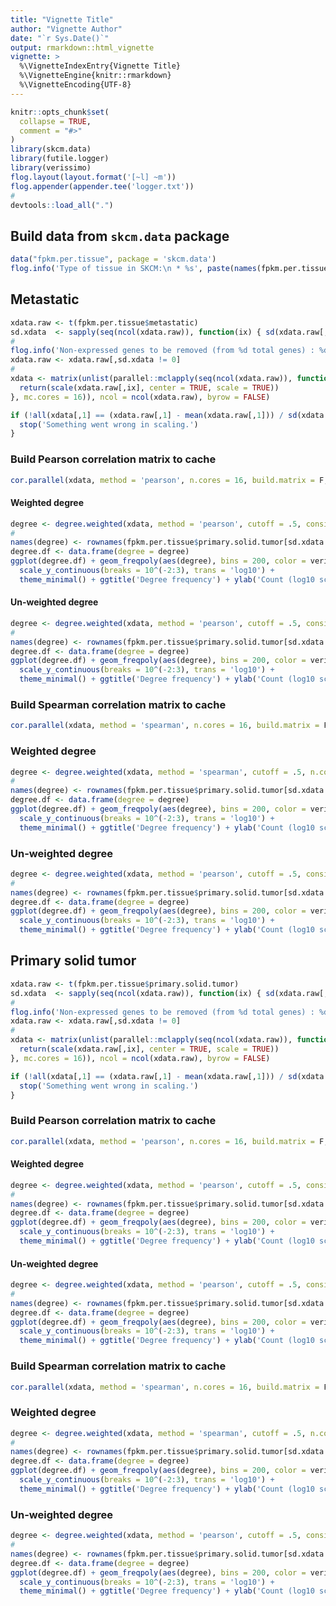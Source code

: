 ```yaml
---
title: "Vignette Title"
author: "Vignette Author"
date: "`r Sys.Date()`"
output: rmarkdown::html_vignette
vignette: >
  %\VignetteIndexEntry{Vignette Title}
  %\VignetteEngine{knitr::rmarkdown}
  %\VignetteEncoding{UTF-8}
---
```


```r
knitr::opts_chunk$set(
  collapse = TRUE,
  comment = "#>"
)
library(skcm.data)
library(futile.logger)
library(verissimo)
flog.layout(layout.format('[~l] ~m'))
flog.appender(appender.tee('logger.txt'))
#
devtools::load_all(".")
```

## Build data from `skcm.data` package

```r
data("fpkm.per.tissue", package = 'skcm.data')
flog.info('Type of tissue in SKCM:\n * %s', paste(names(fpkm.per.tissue), collapse = '\n * '))
```


## Metastatic

```r
xdata.raw <- t(fpkm.per.tissue$metastatic)
sd.xdata  <- sapply(seq(ncol(xdata.raw)), function(ix) { sd(xdata.raw[,ix]) })
#
flog.info('Non-expressed genes to be removed (from %d total genes) : %d', ncol(xdata.raw), sum(sd.xdata == 0))
xdata.raw <- xdata.raw[,sd.xdata != 0]
#
xdata <- matrix(unlist(parallel::mclapply(seq(ncol(xdata.raw)), function(ix) { 
  return(scale(xdata.raw[,ix], center = TRUE, scale = TRUE))
}, mc.cores = 16)), ncol = ncol(xdata.raw), byrow = FALSE)

if (!all(xdata[,1] == (xdata.raw[,1] - mean(xdata.raw[,1])) / sd(xdata.raw[,1]))) {
  stop('Something went wrong in scaling.')
}
```

### Build Pearson correlation matrix to cache

```r
cor.parallel(xdata, method = 'pearson', n.cores = 16, build.matrix = F, base.dir = '../../network.cox-cache')
```

#### Weighted degree

```r
degree <- degree.weighted(xdata, method = 'pearson', cutoff = .5, consider.unweighted = F, n.cores = 16, base.dir = '../../network.cox-cache')
#
names(degree) <- rownames(fpkm.per.tissue$primary.solid.tumor[sd.xdata != 0,])
degree.df <- data.frame(degree = degree)
ggplot(degree.df) + geom_freqpoly(aes(degree), bins = 200, color = verissimo::my.colors(10)) +
  scale_y_continuous(breaks = 10^(-2:3), trans = 'log10') +
  theme_minimal() + ggtitle('Degree frequency') + ylab('Count (log10 scale)') + xlab('Weighted degree')
```

#### Un-weighted degree

```r
degree <- degree.weighted(xdata, method = 'pearson', cutoff = .5, consider.unweighted = T, n.cores = 16, base.dir = '../../network.cox-cache')
#
names(degree) <- rownames(fpkm.per.tissue$primary.solid.tumor[sd.xdata != 0,])
degree.df <- data.frame(degree = degree)
ggplot(degree.df) + geom_freqpoly(aes(degree), bins = 200, color = verissimo::my.colors(10)) +
  scale_y_continuous(breaks = 10^(-2:3), trans = 'log10') +
  theme_minimal() + ggtitle('Degree frequency') + ylab('Count (log10 scale)') + xlab('Weighted degree')
```

### Build Spearman correlation matrix to cache

```r
cor.parallel(xdata, method = 'spearman', n.cores = 16, build.matrix = F, base.dir = '../../network.cox-cache')
```

### Weighted degree

```r
degree <- degree.weighted(xdata, method = 'spearman', cutoff = .5, n.cores = 16, base.dir = '../../network.cox-cache', show.message = T)
#
names(degree) <- rownames(fpkm.per.tissue$primary.solid.tumor[sd.xdata != 0,])
degree.df <- data.frame(degree = degree)
ggplot(degree.df) + geom_freqpoly(aes(degree), bins = 200, color = verissimo::my.colors(10)) +
  scale_y_continuous(breaks = 10^(-2:3), trans = 'log10') +
  theme_minimal() + ggtitle('Degree frequency') + ylab('Count (log10 scale)') + xlab('Weighted degree')
```

### Un-weighted degree

```r
degree <- degree.weighted(xdata, method = 'pearson', cutoff = .5, consider.unweighted = T, n.cores = 16, base.dir = '../../network.cox-cache')
#
names(degree) <- rownames(fpkm.per.tissue$primary.solid.tumor[sd.xdata != 0,])
degree.df <- data.frame(degree = degree)
ggplot(degree.df) + geom_freqpoly(aes(degree), bins = 200, color = verissimo::my.colors(10)) +
  scale_y_continuous(breaks = 10^(-2:3), trans = 'log10') +
  theme_minimal() + ggtitle('Degree frequency') + ylab('Count (log10 scale)') + xlab('Weighted degree')
```

## Primary solid tumor

```r
xdata.raw <- t(fpkm.per.tissue$primary.solid.tumor)
sd.xdata  <- sapply(seq(ncol(xdata.raw)), function(ix) { sd(xdata.raw[,ix]) })
#
flog.info('Non-expressed genes to be removed (from %d total genes) : %d', ncol(xdata.raw), sum(sd.xdata == 0))
xdata.raw <- xdata.raw[,sd.xdata != 0]
#
xdata <- matrix(unlist(parallel::mclapply(seq(ncol(xdata.raw)), function(ix) { 
  return(scale(xdata.raw[,ix], center = TRUE, scale = TRUE))
}, mc.cores = 16)), ncol = ncol(xdata.raw), byrow = FALSE)

if (!all(xdata[,1] == (xdata.raw[,1] - mean(xdata.raw[,1])) / sd(xdata.raw[,1]))) {
  stop('Something went wrong in scaling.')
}
```

### Build Pearson correlation matrix to cache

```r
cor.parallel(xdata, method = 'pearson', n.cores = 16, build.matrix = F, base.dir = '../../network.cox-cache')
```

#### Weighted degree

```r
degree <- degree.weighted(xdata, method = 'pearson', cutoff = .5, consider.unweighted = F, n.cores = 16, base.dir = '../../network.cox-cache')
#
names(degree) <- rownames(fpkm.per.tissue$primary.solid.tumor[sd.xdata != 0,])
degree.df <- data.frame(degree = degree)
ggplot(degree.df) + geom_freqpoly(aes(degree), bins = 200, color = verissimo::my.colors(10)) +
  scale_y_continuous(breaks = 10^(-2:3), trans = 'log10') +
  theme_minimal() + ggtitle('Degree frequency') + ylab('Count (log10 scale)') + xlab('Weighted degree')
```

#### Un-weighted degree

```r
degree <- degree.weighted(xdata, method = 'pearson', cutoff = .5, consider.unweighted = T, n.cores = 16, base.dir = '../../network.cox-cache')
#
names(degree) <- rownames(fpkm.per.tissue$primary.solid.tumor[sd.xdata != 0,])
degree.df <- data.frame(degree = degree)
ggplot(degree.df) + geom_freqpoly(aes(degree), bins = 200, color = verissimo::my.colors(10)) +
  scale_y_continuous(breaks = 10^(-2:3), trans = 'log10') +
  theme_minimal() + ggtitle('Degree frequency') + ylab('Count (log10 scale)') + xlab('Weighted degree')
```

### Build Spearman correlation matrix to cache

```r
cor.parallel(xdata, method = 'spearman', n.cores = 16, build.matrix = F, base.dir = '../../network.cox-cache')
```

### Weighted degree

```r
degree <- degree.weighted(xdata, method = 'spearman', cutoff = .5, n.cores = 16, base.dir = '../../network.cox-cache')
#
names(degree) <- rownames(fpkm.per.tissue$primary.solid.tumor[sd.xdata != 0,])
degree.df <- data.frame(degree = degree)
ggplot(degree.df) + geom_freqpoly(aes(degree), bins = 200, color = verissimo::my.colors(10)) +
  scale_y_continuous(breaks = 10^(-2:3), trans = 'log10') +
  theme_minimal() + ggtitle('Degree frequency') + ylab('Count (log10 scale)') + xlab('Weighted degree')
```

### Un-weighted degree

```r
degree <- degree.weighted(xdata, method = 'pearson', cutoff = .5, consider.unweighted = T, n.cores = 16, base.dir = '../../network.cox-cache')
#
names(degree) <- rownames(fpkm.per.tissue$primary.solid.tumor[sd.xdata != 0,])
degree.df <- data.frame(degree = degree)
ggplot(degree.df) + geom_freqpoly(aes(degree), bins = 200, color = verissimo::my.colors(10)) +
  scale_y_continuous(breaks = 10^(-2:3), trans = 'log10') +
  theme_minimal() + ggtitle('Degree frequency') + ylab('Count (log10 scale)') + xlab('Weighted degree')
```
